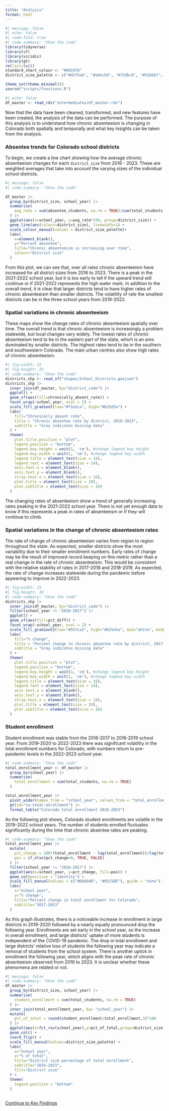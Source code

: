 ---
title: "Analysis"
format: html
---

```{r setup}
#| message: false
#| echo: false
#| code-fold: true
#| code-summary: "Show the code"
library(tidyverse)
library(sf)
library(viridis)
library(gt)
rm(list=ls())
standard_chart_colour <- "#001970"
district_size_palette <- c("#d2f5ab", "#a9ecb9", "#73dbc8", "#51bbbf", "#40869d")

theme_set(theme_minimal())
source("scripts/functions.R")
```

```{r read in master data}
#| echo: false
df_master <- read_rds("intermediates/df_master.rds")
```

Now that the data have been cleaned, transformed, and new features have been created, the analysis of the data can be performed. The purpose of this analysis is to understand how chronic absenteeism is changing in Colorado both spatially and temporally and what key insights can be taken from the analysis.

### Absentee trends for Colorado school districts
To begin, we create a line chart showing how the average chronic absenteeism changes for each `district_size` from 2016 - 2023. These are weighted averages that take into account the varying sizes of the individual school districts.

```{r absenteeism trends}
#| message: false
#| code-summary: "Show the code"

df_master |> 
  group_by(district_size, school_year) |> 
  summarise(
    avg_rate = sum(absentee_students, na.rm = TRUE)/sum(total_students, na.rm = TRUE)
  ) |> 
  ggplot(aes(x=school_year, y=avg_rate*100, group=district_size)) +
  geom_line(aes(colour=district_size), linewidth=1) +
  scale_colour_manual(values = district_size_palette)+
  labs(
    x=element_blank(),
    y="Percent absentee",
    title="Chronic absenteeism is increasing over time",
    colour="District size"
  )
```
From this plot, we can see that, over all rates chronic absenteeism have increased for all district sizes from 2016 to 2023. There is a peak in the 2021-2022 school year, but it is too early to tell if the upward trend will continue or if 2021-2022 represents the high water mark. In addition to the overall trend, it is clear that larger districts tend to have higher rates of chronic absenteeism than smaller districts. The volatility of rate the smallest districts can be in the three school years from 2019-2022.

### Spatial variations in chronic absenteeism
These maps show the change rates of chronic absenteeism spatially over time. The overall trend is that chronic absenteeism is increasingly a problem statewide, but local changes vary widely. The lowest rates of chronic absenteeism tend to be in the eastern part of the state, which is an ares dominated by smaller districts. The highest rates tend to be in the southern and southwestern Colorado. The main urban centres also show high rates of chronic absenteeism. 

```{r absentee rate changes by district 2016-2023}
#| fig-width: 15
#| fig-height: 25
#| code-summary: "Show the code"
districts_shp <- read_sf("shapes/School_Districts.geojson")
districts_shp |> 
  inner_join(df_master, by="district_code") |> 
  ggplot() +
  geom_sf(aes(fill=chronically_absent_rate)) +
  facet_wrap(~school_year, ncol = 2) +
  scale_fill_gradient(low="#f1e2ca", high="#b25d5a") +
  labs(
    fill="Chronically absent rate",
    title = "Chronic absentee rate by district, 2016-2023",
    subtitle = "Grey indicates missing data"
  ) +
  theme(
    plot.title.position = "plot",
    legend.position = "bottom",
    legend.key.height = unit(1, 'cm'), #change legend key height
    legend.key.width = unit(1, 'cm'), #change legend key width
    legend.title = element_text(size = 16),
    legend.text = element_text(size = 14),
    axis.text.x = element_blank(),
    axis.text.y = element_blank(),
    strip.text.x = element_text(size = 16),
    plot.title = element_text(size = 20),
    plot.subtitle = element_text(size = 16)
  )
```
The changing rates of absenteeism show a trend of generally increasing rates peaking in the 2021-2022 school year. There is not yet enough data to know if this represents a peak in rates of absenteeism or if they will continue to climb.

### Spatial variations in the change of chronic absenteeism rates
The rate of change of chronic absenteeism varies from region to region throughout the state. As expected, smaller districts show the most variability due to their smaller enrollment numbers. Early rates of change may be the result of improved record keeping on this metric rather than a real change in the rate of chronic absenteeism. This would be consistent with the relative stability of rates in 2017-2018 and 2018-2019. As expected, the rate of change increases statewide during the pandemic before appearing to improve in 2022-2023.

```{r percent change of absent rate 2017-2023}
#| fig-width: 15
#| fig-height: 20
#| code-summary: "Show the code"
districts_shp |> 
  inner_join(df_master, by="district_code") |> 
  filter(school_year != "2016-2017") |> 
  ggplot() +
  geom_sf(aes(fill=pct_diff)) +
  facet_wrap(~school_year, ncol = 2) +
  scale_fill_gradient2(low="#557ca2", high="#b25e5a", mid="white", midpoint = 0) +
  labs(
    fill="% change",
    title = "Percent change in chronic absentee rate by district, 2017-2023",
    subtitle = "Grey indicates missing data"
  ) +
  theme(
    plot.title.position = "plot",
    legend.position = "bottom",
    legend.key.height = unit(1, 'cm'), #change legend key height
    legend.key.width = unit(1, 'cm'), #change legend key width
    legend.title = element_text(size = 16),
    legend.text = element_text(size = 14),
    axis.text.x = element_blank(),
    axis.text.y = element_blank(),
    strip.text.x = element_text(size = 16),
    plot.title = element_text(size = 20),
    plot.subtitle = element_text(size = 16)
  )
```

### Student enrollment
Student enrollment was stable from the 2016-2017 to 2018-2019 school year. From 2019-2020 to 2022-2023 there was significant volatility in the total enrollment numbers for Colorado, with numbers return to pre-pandemic levels in the 2022-2023 school year.

```{r tabulate total enrollment data}
#| code-summary: "Show the code"
total_enrollment_year <- df_master |> 
  group_by(school_year) |> 
  summarise(
    total_enrollment = sum(total_students, na.rm = TRUE)
  )

total_enrollment_year |> 
  pivot_wider(names_from = "school_year", values_from = "total_enrollment") |> 
  gt(id="co-total-enrollment") |>
  format_table("Colorado total enrollment 2016-2023")
```


As the following plot shows, Colorado student enrollments are volatile in the 2019-2022 school years. The number of students enrolled fluctuates significantly during the time that chronic absentee rates are peaking.

```{r visualise enrollment pct change}
#| code-summary: "Show the code"
total_enrollment_year |> 
  mutate(
    pct_change = 100*(total_enrollment - lag(total_enrollment))/lag(total_enrollment),
    pos = if_else(pct_change>0, TRUE, FALSE)
  ) |> 
  filter(school_year != "2016-2017") |> 
  ggplot(aes(x=school_year, y=pct_change, fill=pos)) +
  geom_col(position = "identity") +
  scale_fill_manual(values = c("#D6604D", "#92C5DE"), guide = "none") +
  labs(
    x="School year",
    y="% change",
    title="Percent change in total enrollment for Colorado",
    subtitle="2017-2023"
  )
```

As this graph illustrates, there is a noticeable increase in enrollment in large districts in 2019-2020 followed by a nearly equally pronounced drop the following year. Enrollments are set early in the school year, so the increase in overall enrollment, and large districts' uptake of more students is independent of the COVID-19 pandemic. The drop in total enrollment and large districts' relative loss of students the following year may indicate a removal of students from the school system. There is another uptick in enrollment the following year, which aligns with the peak rate of chronic absenteeism observed from 2016 to 2023. It is unclear whether these phenomena are related or not.

```{r visual district size percentages}
#| message: false
#| code-summary: "Show the code"
df_master |> 
  group_by(district_size, school_year) |> 
  summarise(
    student_enrollment = sum(total_students, na.rm = TRUE)
  ) |> 
  inner_join(total_enrollment_year, by= "school_year") |> 
  mutate(
    pct_of_total = round(student_enrollment/total_enrollment,3)*100
  ) |> 
  ggplot(aes(x=fct_rev(school_year),y=pct_of_total,group=district_size, fill=district_size)) +
  geom_col() +
  coord_flip() +
  scale_fill_manual(values=district_size_palette) +
  labs(
    x="School year",
    y="% of total",
    title="District size percentage of total enrollment",
    subtitle="2016-2023",
    fill="District size"
  ) +
  theme(
    legend.position = "bottom"
  )
  
```

<section class="button-container">
  <a href="conclusions.html" role="button" class="btn btn-primary">Continue to Key Findings</a>
</section>